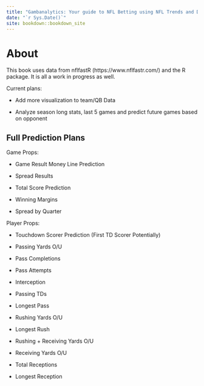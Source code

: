 ```yaml
---
title: "Gambanalytics: Your guide to NFL Betting using NFL Trends and Data"
date: "`r Sys.Date()`"
site: bookdown::bookdown_site
---
```


# About

This book uses data from nflfastR (https://www.nflfastr.com/) and the R package. It is all a work in progress as well. 

Current plans:

- Add more visualization to team/QB Data

- Analyze season long stats, last 5 games and predict future games based on opponent

## Full Prediction Plans

Game Props:

- Game Result Money Line Prediction

- Spread Results

- Total Score Prediction

- Winning Margins

- Spread by Quarter

Player Props:

- Touchdown Scorer Prediction (First TD Scorer Potentially)

- Passing Yards O/U

- Pass Completions

- Pass Attempts

- Interception

- Passing TDs

- Longest Pass

- Rushing Yards O/U

- Longest Rush

- Rushing + Receiving Yards O/U

- Receiving Yards O/U

- Total Receptions

- Longest Reception
